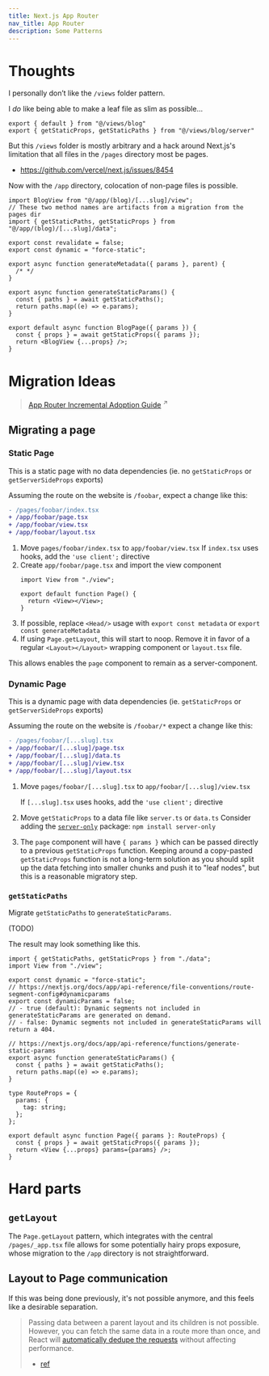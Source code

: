 ```yaml
---
title: Next.js App Router
nav_title: App Router
description: Some Patterns
---
```



# Thoughts

I personally don’t like the `/views` folder pattern. 

I _do_ like being able to make a leaf file as slim as possible...

```tsx filename="pages/blog/[...slug]/index.tsx"
export { default } from "@/views/blog"
export { getStaticProps, getStaticPaths } from "@/views/blog/server"
```

But this `/views` folder is mostly arbitrary and a hack around Next.js's
limitation that all files in the `/pages` directory most be pages.

- https://github.com/vercel/next.js/issues/8454

Now with the `/app` directory, colocation of non-page files is possible.

<div style={{marginLeft: "var(--geist-gap)"}}>
  <Tree>
    <Folder name="." defaultOpen>
      <Folder name="app" defaultOpen>
        <File name="data.ts"    style={{ color: "var(--ds-green-900)" }} />
        <File name="layout.tsx" style={{ color: "var(--ds-green-900)" }} />
        <File name="view.tsx"   style={{ color: "var(--ds-green-900)" }} />
        <File name="page.tsx"   style={{ color: "var(--ds-amber-900)" }} />
      </Folder>
      <Folder name="pages"     defaultOpen>
        <File name="index.tsx" style={{ color: "var(--ds-amber-900)" }} />
      </Folder>
      <Folder name="layouts"   defaultOpen style={{ color: "var(--ds-red-900)"}}>
        <File name="index.tsx" style={{ color: "var(--ds-red-900)" }} />
      </Folder>
      <Folder name="views"     defaultOpen style={{ color: "var(--ds-red-900)"}}>
        <File name="index.tsx" style={{ color: "var(--ds-red-900)" }} />
        <File name="server.ts" style={{ color: "var(--ds-red-900)" }} />
      </Folder>
    </Folder>
  </Tree>
</div>

```tsx filename="app/(blog)/[...slug]/page.tsx"
import BlogView from "@/app/(blog)/[...slug]/view";
// These two method names are artifacts from a migration from the pages dir
import { getStaticPaths, getStaticProps } from "@/app/(blog)/[...slug]/data";

export const revalidate = false;
export const dynamic = "force-static";

export async function generateMetadata({ params }, parent) {
  /* */
}

export async function generateStaticParams() {
  const { paths } = await getStaticPaths();
  return paths.map((e) => e.params);
}

export default async function BlogPage({ params }) {
  const { props } = await getStaticProps({ params });
  return <BlogView {...props} />;
}
```

# Migration Ideas

> [App Router Incremental Adoption Guide](https://nextjs.org/docs/app/building-your-application/upgrading/app-router-migration) <sup>↗</sup>


## Migrating a page

### Static Page

This is a static page with no data dependencies (ie. no `getStaticProps` or `getServerSideProps` exports)

Assuming the route on the website is `/foobar`, expect a change like this:

```diff
- /pages/foobar/index.tsx
+ /app/foobar/page.tsx
+ /app/foobar/view.tsx
+ /app/foobar/layout.tsx
```

1. Move `pages/foobar/index.tsx` to `app/foobar/view.tsx`
   If `index.tsx` uses hooks, add the `'use client';` directive
1. Create `app/foobar/page.tsx` and import the view component
   ```tsx filename="./app/foobar/page.tsx"
   import View from "./view";

   export default function Page() {
     return <View></View>;
   }
   ```
1. If possible, replace `<Head/>` usage with `export const metadata` or `export const generateMetadata`
1. If using `Page.getLayout`, this will start to noop. Remove it in favor of a regular `<Layout></Layout>` wrapping component or `layout.tsx` file.

This allows enables the `page` component to remain as a server-component.

### Dynamic Page

This is a dynamic page with data dependencies (ie. `getStaticProps` or `getServerSideProps` exports)

Assuming the route on the website is `/foobar/*` expect a change like this:

```diff
- /pages/foobar/[...slug].tsx
+ /app/foobar/[...slug]/page.tsx
+ /app/foobar/[...slug]/data.ts
+ /app/foobar/[...slug]/view.tsx
+ /app/foobar/[...slug]/layout.tsx
```

1. Move `pages/foobar/[...slug].tsx` to `app/foobar/[...slug]/view.tsx`
   
   If `[...slug].tsx` uses hooks, add the `'use client';` directive
1. Move `getStaticProps` to a data file like `server.ts` or `data.ts`
   Consider adding the [`server-only`](https://nextjs.org/docs/getting-started/react-essentials#the-server-only-package) package: `npm install server-only`
1. The `page` component will have `{ params }` which can be passed directly to
   a previous `getStaticProps` function. Keeping around a copy-pasted `getStaticProps`
   function is not a long-term solution as you should split up the data fetching into
   smaller chunks and push it to "leaf nodes", but this is a reasonable migratory step.

### `getStaticPaths`

Migrate `getStaticPaths` to `generateStaticParams`.

(TODO)

The result may look something like this.

```tsx filename="app/tags/[tag]/page.tsx"
import { getStaticPaths, getStaticProps } from "./data";
import View from "./view";

export const dynamic = "force-static";
// https://nextjs.org/docs/app/api-reference/file-conventions/route-segment-config#dynamicparams
export const dynamicParams = false;
// - true (default): Dynamic segments not included in generateStaticParams are generated on demand.
// - false: Dynamic segments not included in generateStaticParams will return a 404.

// https://nextjs.org/docs/app/api-reference/functions/generate-static-params
export async function generateStaticParams() {
  const { paths } = await getStaticPaths();
  return paths.map((e) => e.params);
}

type RouteProps = {
  params: {
    tag: string;
  };
};

export default async function Page({ params }: RouteProps) {
  const { props } = await getStaticProps({ params });
  return <View {...props} params={params} />;
}
```




# Hard parts

## `getLayout`

The `Page.getLayout` pattern, which integrates with the central `/pages/_app.tsx` file
allows for some potentially hairy props exposure, whose migration to the `/app` directory
is not straightforward.

## Layout to Page communication

If this was being done previously, it's not possible anymore, and this feels like a desirable
separation.

> Passing data between a parent layout and its children is not possible. However, you can fetch the same data in a route more than once, and React will [automatically dedupe the requests](https://nextjs.org/docs/app/building-your-application/data-fetching#automatic-fetch-request-deduping) without affecting performance.
>
> - [ref](https://nextjs.org/docs/app/building-your-application/routing/pages-and-layouts#layouts)

